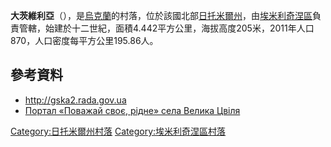 <!-- 檔案不存在 [[Image:Велика_Цвіля_Криниця_2.JPG|right]] -->

'''大茨維利亞'''（{{lang-uk|Велика Цвіля}}），是[[烏克蘭|烏克蘭]]的村落，位於該國北部[[日托米爾州|日托米爾州]]，由[[埃米利奇涅區|埃米利奇涅區]]負責管轄，始建於十二世紀，面積4.442平方公里，海拔高度205米，2011年人口870，人口密度每平方公里195.86人。

{{coord|50|48|28|N|27|36|24|E|scale:30000|display=title}}

==參考資料==
*[http://gska2.rada.gov.ua/pls/z7502/A005?rdat1=04.01.2008&rf7571=9156 http://gska2.rada.gov.ua]{{dead link|date=2017年12月 |bot=InternetArchiveBot |fix-attempted=yes }}
* [https://web.archive.org/web/20120501071942/http://velyka-tsvilya.com.ua/ Портал «Поважай своє, рідне» села Велика Цвіля]

{{DEFAULTSORT:Велика Цвіля}}
[[Category:日托米爾州村落|Category:日托米爾州村落]]
[[Category:埃米利奇涅區村落|Category:埃米利奇涅區村落]]


{{Zhytomyr-geo-stub}}